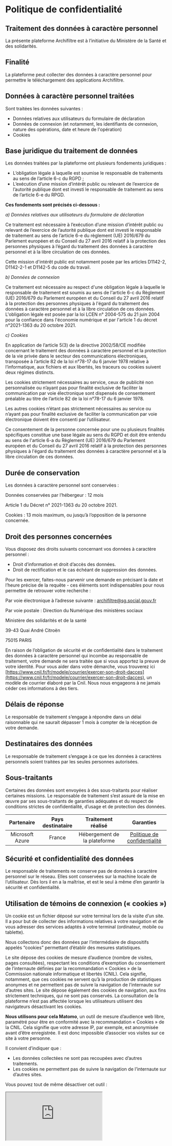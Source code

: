 
<SEO title="Mentions légales" />

# Politique de confidentialité

## Traitement des données à caractère personnel

La présente plateforme Archifiltre est à l’initiative du Ministère de la Santé et des solidarités.

## Finalité

La plateforme peut collecter des données à caractère personnel pour permettre le téléchargement des applications Archifiltre.

## Données à caractère personnel traitées

Sont traitées les données suivantes :
- Données relatives aux utilisateurs du formulaire de déclaration
- Données de connexion (et notamment, les identifiants de connexion, nature des opérations, date et heure de l'opération)
- Cookies

## Base juridique du traitement de données

Les données traitées par la plateforme ont plusieurs fondements juridiques :
-	L’obligation légale à laquelle est soumise le responsable de traitements au sens de l’article 6-c du RGPD ;
-	L’exécution d’une mission d’intérêt public ou relevant de l’exercice de l’autorité publique dont est investi le responsable de traitement au sens de l’article 6-e du RPGD.

**Ces fondements sont précisés ci-dessous :**

*a) Données relatives aux utilisateurs du formulaire de déclaration*

Ce traitement est nécessaire à l’exécution d’une mission d’intérêt public ou relevant de l’exercice de l’autorité publique dont est investi le responsable de traitement au sens de l’article 6-e du règlement (UE) 2016/679 du Parlement européen et du Conseil du 27 avril 2016 relatif à la protection des personnes physiques à l’égard du traitement des données à caractère personnel et à la libre circulation de ces données.

Cette mission d'intérêt public est notamment posée par les articles D1142-2, D1142-2-1 et D1142-5 du code du travail.

*b) Données de connexion*

Ce traitement est nécessaire au respect d'une obligation légale à laquelle le responsable de traitement est soumis au sens de l'article 6-c du Règlement (UE) 2016/679 du Parlement européen et du Conseil du 27 avril 2016 relatif à la protection des personnes physiques à l'égard du traitement des données à caractère personnel et à la libre circulation de ces données.
L'obligation légale est posée par la loi LCEN n° 2004-575 du 21 juin 2004 pour la confiance dans l'économie numérique et par l'article 1 du décret n°2021-1363 du 20 octobre 2021.

*c) Cookies*

En application de l’article 5(3) de la directive 2002/58/CE modifiée concernant le traitement des données à caractère personnel et la protection de la vie privée dans le secteur des communications électroniques, transposée à l’article 82 de la loi n°78-17 du 6 janvier 1978 relative à l’informatique, aux fichiers et aux libertés, les traceurs ou cookies suivent deux régimes distincts.

Les cookies strictement nécessaires au service, ceux de publicité non personnalisée ou n’ayant pas pour finalité exclusive de faciliter la communication par voie électronique sont dispensés de consentement préalable au titre de l’article 82 de la loi n°78-17 du 6 janvier 1978.

Les autres cookies n’étant pas strictement nécessaires au service ou n’ayant pas pour finalité exclusive de faciliter la communication par voie électronique doivent être consenti par l’utilisateur.

Ce consentement de la personne concernée pour une ou plusieurs finalités spécifiques constitue une base légale au sens du RGPD et doit être entendu au sens de l'article 6-a du Règlement (UE) 2016/679 du Parlement européen et du Conseil du 27 avril 2016 relatif à la protection des personnes physiques à l'égard du traitement des données à caractère personnel et à la libre circulation de ces données.

## Durée de conservation

Les données à caractère personnel sont conservées :

Données conservées par l’hébergeur : 12 mois

Article 1 du Décret n° 2021-1363 du 20 octobre 2021.

Cookies : 13 mois maximum, ou jusqu’à l’opposition de la personne concernée.

## Droit des personnes concernées

Vous disposez des droits suivants concernant vos données à caractère personnel :
- Droit d’information et droit d’accès des données.
- Droit de rectification et le cas échéant de suppression des données.

Pour les exercer, faites-nous parvenir une demande en précisant la date et l’heure précise de la requête - ces éléments sont indispensables pour nous permettre de retrouver votre recherche :

Par voie électronique à l’adresse suivante : [archifiltre@sg.social.gouv.fr](mailto:archifiltre@sg.social.gouv.fr)

Par voie postale : Direction du Numérique des ministères sociaux

Ministère des solidarités et de la santé

39-43 Quai André Citroën

75015 PARIS

En raison de l’obligation de sécurité et de confidentialité dans le traitement des données à caractère personnel qui incombe au responsable de traitement, votre demande ne sera traitée que si vous apportez la preuve de votre identité.
Pour vous aider dans votre démarche, vous trouverez ici [https://www.cnil.fr/fr/modele/courrier/exercer-son-droit-dacces](https://www.cnil.fr/fr/modele/courrier/exercer-son-droit-dacces), un modèle de courrier élaboré par la Cnil.
Nous nous engageons à ne jamais céder ces informations à des tiers.

## Délais de réponse

Le responsable de traitement s’engage à répondre dans un délai raisonnable qui ne saurait dépasser 1 mois à compter de la réception de votre demande.

## Destinataires des données

Le responsable de traitement s’engage à ce que les données à caractères personnels soient traitées par les seules personnes autorisées.

## Sous-traitants

Certaines des données sont envoyées à des sous-traitants pour réaliser certaines missions. Le responsable de traitement s’est assuré de la mise en œuvre par ses sous-traitants de garanties adéquates et du respect de conditions strictes de confidentialité, d’usage et de protection des données.

| Partenaire      | Pays destinataire | Traitement réalisé           | Garanties                                                                            |
|:---------------:|:-----------------:|:----------------------------:|:------------------------------------------------------------------------------------:|
| Microsoft Azure | France            | Hébergement de la plateforme | [Politique de confidentialité](https://privacy.microsoft.com/fr-fr/privacystatement) |

## Sécurité et confidentialité des données

Le responsable de traitements ne conserve pas de données à caractère personnel sur le réseau. Elles sont conservées sur la machine locale de l’utilisateur. Dès lors il en a la maîtrise, et est le seul à même d’en garantir la sécurité et confidentialité.

## Utilisation de témoins de connexion (« cookies »)

Un cookie est un fichier déposé sur votre terminal lors de la visite d’un site. Il a pour but de collecter des informations relatives à votre navigation et de vous adresser des services adaptés à votre terminal (ordinateur, mobile ou tablette).

Nous collectons donc des données par l’intermédiaire de dispositifs appelés “cookies” permettant d’établir des mesures statistiques.

Le site dépose des cookies de mesure d’audience (nombre de visites, pages consultées), respectant les conditions d’exemption du consentement de l’internaute définies par la recommandation « Cookies » de la Commission nationale informatique et libertés (CNIL). Cela signifie, notamment, que ces cookies ne servent qu’à la production de statistiques anonymes et ne permettent pas de suivre la navigation de l’internaute sur d’autres sites. Le site dépose également des cookies de navigation, aux fins strictement techniques, qui ne sont pas conservés. La consultation de la plateforme n’est pas affectée lorsque les utilisateurs utilisent des navigateurs désactivant les cookies.

**Nous utilisons pour cela Matomo**, un outil de mesure d’audience web libre, paramétré pour être en conformité avec la recommandation « Cookies » de la CNIL. Cela signifie que votre adresse IP, par exemple, est anonymisée avant d’être enregistrée. Il est donc impossible d’associer vos visites sur ce site à votre personne.

Il convient d’indiquer que :
- Les données collectées ne sont pas recoupées avec d’autres traitements.
- Les cookies ne permettent pas de suivre la navigation de l’internaute sur d’autres sites.

Vous pouvez tout de même désactiver cet outil :
<iframe
    title="disable-tracking"
    style={{ border: 0, height: "150px", width: "600px" }}
    src="https://matomo.fabrique.social.gouv.fr/index.php?module=CoreAdminHome&action=optOut&language=fr&backgroundColor=&fontColor=&fontSize=&fontFamily="
/>

À tout moment, vous pouvez refuser l’utilisation des cookies et désactiver le dépôt sur votre ordinateur en utilisant la fonction dédiée de votre navigateur (fonction disponible notamment sur Microsoft Internet Explorer 11, Google Chrome, Mozilla Firefox, Apple Safari et Opera).
Pour aller plus loin, vous pouvez consulter les fiches proposées par la Commission Nationale de l’Informatique et des Libertés (CNIL) :

[Cookies & traceurs : que dit la loi ?](https://www.cnil.fr/fr/cookies-traceurs-que-dit-la-loi)

[Cookies : les outils pour les maîtriser](https://www.cnil.fr/fr/cookies-les-outils-pour-les-maitriser)
